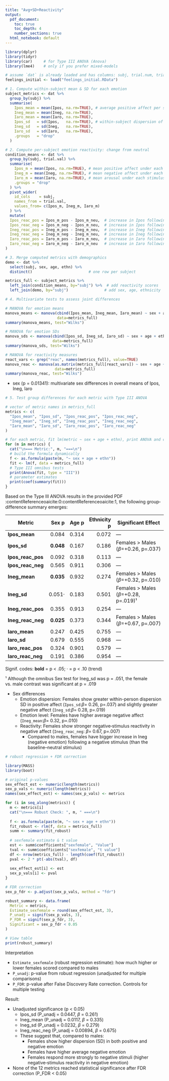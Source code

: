 ```yaml
---
title: "Avg+SD+Reactivity"
output:
  pdf_document:
    toc: true
    toc_depth: 4
    number_sections: true
  html_notebook: default
---
```


```r
library(dplyr)
library(tidyr)
library(car)     # for Type III ANOVA (Anova)
library(lme4)    # only if you prefer mixed‐models
```

```r
# assume `dat` is already loaded and has columns: subj, trial.num, trial.val, sex, age, ethn, Ipos, Ineg, Iaro
feelings_initial <- load("feelings_initial.RData")

# 1. Compute within‐subject mean & SD for each emotion
subject_metrics <- dat %>%
  group_by(subj) %>%
  summarise(
    Ipos_mean = mean(Ipos, na.rm=TRUE), # average positive affect per subject
    Ineg_mean = mean(Ineg, na.rm=TRUE),
    Iaro_mean = mean(Iaro, na.rm=TRUE),
    Ipos_sd   = sd(Ipos,   na.rm=TRUE), # within‐subject dispersion of positive affect
    Ineg_sd   = sd(Ineg,   na.rm=TRUE),
    Iaro_sd   = sd(Iaro,   na.rm=TRUE),
    .groups   = "drop"
  )
```


```r
# 2. Compute per‐subject emotion reactivity: change from neutral
condition_means <- dat %>%
  group_by(subj, trial.val) %>%
  summarise(
    Ipos_m = mean(Ipos, na.rm=TRUE), # mean positive affect under each stimulus
    Ineg_m = mean(Ineg, na.rm=TRUE), # mean negative affect under each stimulus
    Iaro_m = mean(Iaro, na.rm=TRUE), # mean arousal under each stimulus
    .groups = "drop"
  ) %>%
  pivot_wider(
    id_cols    = subj,
    names_from = trial.val,
    values_from= c(Ipos_m, Ineg_m, Iaro_m)
  ) %>%
  mutate(
  Ipos_reac_pos = Ipos_m_pos - Ipos_m_neu,  # increase in Ipos following a positive stimulus vs. neutral stimulus
  Ipos_reac_neg = Ipos_m_neg - Ipos_m_neu,  # increase in Ipos following a negative stimulus vs. neutral stimulus
  Ineg_reac_pos = Ineg_m_pos - Ineg_m_neu,  # increase in Ineg following a positive stimulus vs. neutral stimulus
  Ineg_reac_neg = Ineg_m_neg - Ineg_m_neu,  # increase in Ineg following a negative stimulus vs. neutral stimulus
  Iaro_reac_pos = Iaro_m_pos - Iaro_m_neu,  # increase in Iaro following a positive stimulus vs. neutral stimulus
  Iaro_reac_neg = Iaro_m_neg - Iaro_m_neu   # increase in Iaro following a negative stimulus vs. neutral stimulus
)

```



```r
# 3. Merge computed metrics with demographics
demo <- dat %>%
  select(subj, sex, age, ethn) %>%
  distinct()                         # one row per subject

metrics_full <- subject_metrics %>%
  left_join(condition_means, by="subj") %>%  # add reactivity scores
  left_join(demo, by="subj")                # add sex, age, ethnicity

```


```r
# 4. Multivariate tests to assess joint differences

# MANOVA for emotion means
manova_means <- manova(cbind(Ipos_mean, Ineg_mean, Iaro_mean) ~ sex + age + ethn,
                       data=metrics_full)
summary(manova_means, test="Wilks")

# MANOVA for emotion SDs
manova_sds <- manova(cbind(Ipos_sd, Ineg_sd, Iaro_sd) ~ sex + age + ethn,
                     data=metrics_full)
summary(manova_sds, test="Wilks")

# MANOVA for reactivity measures
react_vars <- grep("reac", names(metrics_full), value=TRUE)
manova_reac <- manova(as.matrix(metrics_full[react_vars]) ~ sex + age + ethn,
                      data=metrics_full)
summary(manova_reac, test="Wilks")
```

- sex (p = 0.01341): multivariate sex differences in overall means of Ipos, Ineg, Iaro


```r
# 5. Test group differences for each metric with Type III ANOVA

# vector of metric names in metrics_full
metrics <- c(
  "Ipos_mean", "Ipos_sd", "Ipos_reac_pos", "Ipos_reac_neg",
  "Ineg_mean", "Ineg_sd", "Ineg_reac_pos", "Ineg_reac_neg",
  "Iaro_mean", "Iaro_sd", "Iaro_reac_pos", "Iaro_reac_neg"
)

# for each metric, fit lm(metric ~ sex + age + ethn), print ANOVA and coefficients
for (m in metrics) {
  cat("\n=== Metric:", m, "===\n")
  # build the formula dynamically
  f <- as.formula(paste(m, "~ sex + age + ethn"))
  fit <- lm(f, data = metrics_full)
  # Type III omnibus tests
  print(Anova(fit, type = "III"))
  # parameter estimates
  print(coef(summary(fit)))
}

```


Based on the Type III ANOVA results in the provided PDF :contentReference[oaicite:0]{index=0}:contentReference[oaicite:1]{index=1}, the following group‐difference summary emerges:

| Metric             | Sex p    | Age p   | Ethnicity p | Significant Effect                   |
|--------------------|---------:|--------:|------------:|--------------------------------------|
| **Ipos_mean**      | 0.084    | 0.314   | 0.072       | —                                    |
| **Ipos_sd**        | **0.048**| 0.167   | 0.186       | Females > Males ($\beta$=+0.26, p=.037)     |
| **Ipos_reac_pos**  | 0.092    | 0.318   | 0.113       | —                                    |
| **Ipos_reac_neg**  | 0.565    | 0.911   | 0.306       | —                                    |
| **Ineg_mean**      | **0.035**| 0.932   | 0.274       | Females > Males ($\beta$=+0.32, p=.010)     |
| **Ineg_sd**        | 0.051·   | 0.183   | 0.501       | Females > Males ($\beta$=+0.28, p=.019)¹    |
| **Ineg_reac_pos**  | 0.355    | 0.913   | 0.254       | —                                    |
| **Ineg_reac_neg**  | **0.025**| 0.373   | 0.344       | Females > Males ($\beta$=+0.67, p=.007)     |
| **Iaro_mean**      | 0.247    | 0.425   | 0.755       | —                                    |
| **Iaro_sd**        | 0.679    | 0.555   | 0.968       | —                                    |
| **Iaro_reac_pos**  | 0.324    | 0.901   | 0.579       | —                                    |
| **Iaro_reac_neg**  | 0.191    | 0.386   | 0.954       | —                                    |

Signif. codes: **bold** = p < .05; · = p < .10 (trend)

¹ Although the omnibus Sex test for Ineg_sd was p = .051, the female vs. male contrast was significant at p = .019

- Sex differences
  - Emotion dispersion: Females show greater within-person dispersion SD in positive affect (`Ipos_sd`:$\beta$= 0.26, p=.037) and slightly greater negative affect (`Ineg_sd`:$\beta$= 0.28, p=.019)
  - Emotion level: Females have higher average negative affect (`Ineg_mean`:$\beta$= 0.32, p=.010)
  - Reactivity: Females show stronger negative‐stimulus reactivity in negative affect (`Ineg_reac_neg`: $\beta$= 0.67, p=.007)
    - Compared to males, females have bigger increase in Ineg (negative emotion) following a negative stimulus (than the baseline--neutral stimulus)


```r
# robust regression + FDR correction

library(MASS)
library(boot)

# original p-values
sex_effect_est <- numeric(length(metrics))
sex_p_vals <- numeric(length(metrics))
names(sex_effect_est) <- names(sex_p_vals) <- metrics

for (i in seq_along(metrics)) {
  m <- metrics[i]
  cat("\n=== Robust Check: ", m, " ===\n")
  
  f <- as.formula(paste(m, "~ sex + age + ethn"))
  fit_robust <- rlm(f, data = metrics_full)
  summ <- summary(fit_robust)
  
  # sexfemale estimate & t value
  est <- summ$coefficients["sexfemale", "Value"]
  tval <- summ$coefficients["sexfemale", "t value"]
  df <- nrow(metrics_full) - length(coef(fit_robust))
  pval <- 2 * pt(-abs(tval), df)
  
  sex_effect_est[i] <- est
  sex_p_vals[i] <- pval
}

# FDR correction
sex_p_fdr <- p.adjust(sex_p_vals, method = "fdr")

robust_summary <- data.frame(
  Metric = metrics,
  Estimate_sexfemale = round(sex_effect_est, 3),
  P_unadj = signif(sex_p_vals, 3),
  P_FDR = signif(sex_p_fdr, 3),
  Significant = sex_p_fdr < 0.05
)

# View table
print(robust_summary)


```

Interpretation

- `Estimate_sexfemale` (robust regression estimate): how much higher or lower females scored compared to males
- `P_unadj`: p-value from robust regression (unadjusted for multiple comparisons)
- `P_FDR`: p-value after False Discovery Rate correction. Controls for multiple testing

Result:

- Unadjusted significance (p < 0.05)
  - Ipos_sd (P_unadj = 0.0447, $\beta$ = 0.261)
  - Ineg_mean (P_unadj = 0.0117, $\beta$ = 0.335)
  - Ineg_sd (P_unadj = 0.0232, $\beta$ = 0.279)
  - Ineg_reac_neg (P_unadj = 0.00894, $\beta$ = 0.675)
  - These suggest that, compared to males:
    - Females show higher dispersion (SD) in both positive and negative emotion
    - Females have higher average negative emotion
    - Females respond more strongly to negative stimuli (higher negative‐stimulus reactivity in negative emotion)

- None of the 12 metrics reached statistical significance after FDR correction (P_FDR < 0.05)

